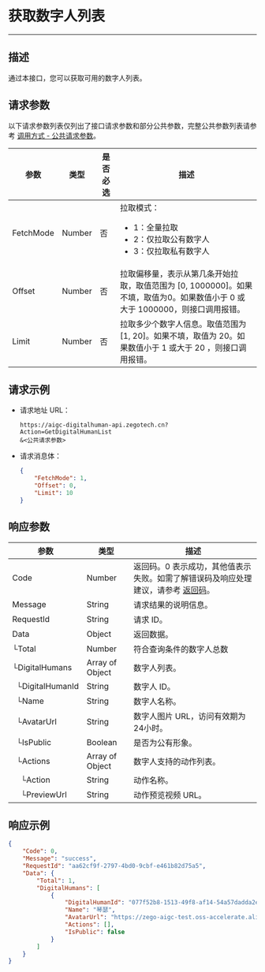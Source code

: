 
# 获取数字人列表

---

##  描述

通过本接口，您可以获取可用的数字人列表。

<PostPrototype link="https://aigc-digitalhuman-api.zegotech.cn?Action=GetDigitalHumanList" />

## 请求参数

以下请求参数列表仅列出了接口请求参数和部分公共参数，完整公共参数列表请参考 [调用方式 - 公共请求参数](./../Accessing%20Server%20APIs.mdx#公共请求参数)。

| 参数               | 类型   | 是否必选 | 描述             |
|------------------|------|------|-------------------------|
| FetchMode      | Number | 否    | 拉取模式：<ul><li>1：全量拉取 </li><li>2：仅拉取公有数字人</li><li>3：仅拉取私有数字人</li></ul>      |
| Offset         | Number | 否    | 拉取偏移量，表示从第几条开始拉取，取值范围为 [0, 1000000]。如果不填，取值为0。如果数值小于 0 或大于 1000000，则接口调用报错。|
| Limit          | Number | 否    | 拉取多少个数字人信息。取值范围为 [1, 20]。如果不填，取值为 20。如果数值小于 1 或大于 20 ，则接口调用报错。 |


## 请求示例

- 请求地址 URL：

    ```https
    https://aigc-digitalhuman-api.zegotech.cn?Action=GetDigitalHumanList
    &<公共请求参数>
    ```

- 请求消息体：

    ```json
    {
        "FetchMode": 1,
        "Offset": 0,
        "Limit": 10
    }
    ```

## 响应参数

| 参数 | 类型 | 描述 |
|------|------|------|
| Code | Number | 返回码。0 表示成功，其他值表示失败。如需了解错误码及响应处理建议，请参考 [返回码](./../Return%20codes.mdx)。 |
| Message | String | 请求结果的说明信息。 |
| RequestId | String | 请求 ID。 |
| Data | Object | 返回数据。 |
| └Total | Number | 符合查询条件的数字人总数|
| └DigitalHumans | Array of Object | 数字人列表。|
| &nbsp;&nbsp;└DigitalHumanId      | String       | 数字人 ID。 |
| &nbsp;&nbsp;└Name | String | 数字人名称。 |
| &nbsp;&nbsp;└AvatarUrl | String | 数字人图片 URL，访问有效期为24小时。 |
| &nbsp;&nbsp;└IsPublic | Boolean | 是否为公有形象。 |
| &nbsp;&nbsp;└Actions | Array of Object | 数字人支持的动作列表。 |
| &nbsp;&nbsp;&nbsp;&nbsp;└Action | String | 动作名称。 |
| &nbsp;&nbsp;&nbsp;&nbsp;└PreviewUrl | String | 动作预览视频 URL。 |


## 响应示例

```json
{
    "Code": 0,
    "Message": "success",
    "RequestId": "aa62cf9f-2797-4bd0-9cbf-e461b82d75a5",
    "Data": {
        "Total": 1,
        "DigitalHumans": [
            {
                "DigitalHumanId": "077f52b8-1513-49f8-af14-54a57dadda2e",
                "Name": "琴瑟",
                "AvatarUrl": "https://zego-aigc-test.oss-accelerate.aliyuncs.com/train-video%2F20240912%2F94900585-8ae5-4e29-97ec-931c31c0459a.png?Expires=1750300688&OSSAccessKeyId=LTAI5tGqv9rje9rHtTDWyDXo&Signature=hAwFd9sYAyXMeHgchDKYtWOzSPU%3D&response-content-disposition=attachment%3B%20filename%3Dtrain-video%2F20240912%2F94900585-8ae5-4e29-97ec-931c31c0459a.png",
                "Actions": [],
                "IsPublic": false
            }
        ]
    }
}
```
